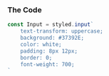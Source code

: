 
<Layout>

### The Code
```jsx
const Input = styled.input`
    text-transform: uppercase;
    background: #37392E;
    color: white;
    padding: 8px 12px;
    border: 0;
    font-weight: 700;
`
```

</Layout>